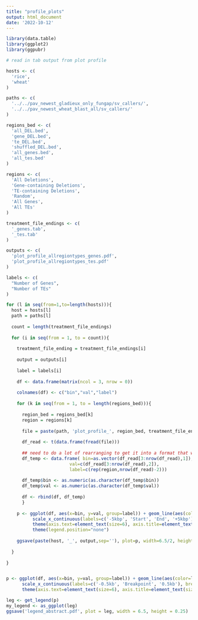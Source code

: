 ```yaml
---
title: "profile_plots"
output: html_document
date: '2022-10-12'
---
```


```r
library(data.table)
library(ggplot2)
library(ggpubr)

```

```r
# read in tab output from plot profile

hosts <- c(
  'rice',
  'wheat'
)

paths <- c(
  '../../pav_newest_gladieux_only_fungap/sv_callers/',
  '../../pav_newest_wheat_blast_all/sv_callers/'
)

regions_bed <- c(
  'all_DEL.bed',
  'gene_DEL.bed',
  'te_DEL.bed',
  'shuffled_DEL.bed',
  'all_genes.bed',
  'all_tes.bed'
)

regions <- c(
  'All Deletions',
  'Gene-containing Deletions',
  'TE-containing Deletions',
  'Random',
  'All Genes',
  'All TEs'
)

treatment_file_endings <- c(
  '_genes.tab',
  '_tes.tab'
)

outputs <- c(
  'plot_profile_allregiontypes_genes.pdf',
  'plot_profile_allregiontypes_tes.pdf'
)

labels <- c(
  "Number of Genes",
  "Number of TEs"
)

for (l in seq(from=1,to=length(hosts))){
  host = hosts[l]
  path = paths[l]
  
  count = length(treatment_file_endings)
  
  for (i in seq(from = 1, to = count)){
  
    treatment_file_ending = treatment_file_endings[i]
    
    output = outputs[i]
    
    label = labels[i]
    
    df <- data.frame(matrix(ncol = 3, nrow = 0))
  
    colnames(df) <- c("bin","val","label")
    
    for (k in seq(from = 1, to = length(regions_bed))){
      
      region_bed = regions_bed[k]
      region = regions[k]
      
      file = paste(path, 'plot_profile_', region_bed, treatment_file_ending,sep='')
      
      df_read <- t(data.frame(fread(file)))
      
      ## need to do a lot of rearranging to get it into a format that works for ggplot
      df_temp <- data.frame( bin=as.vector(df_read[3:nrow(df_read),1]),
                        val=c(df_read[3:nrow(df_read),2]),
                        label=c(rep(region,nrow(df_read)-2)))
      
      df_temp$bin <- as.numeric(as.character(df_temp$bin))
      df_temp$val <- as.numeric(as.character(df_temp$val))
    
      df <- rbind(df, df_temp)
      }
    
    p <- ggplot(df, aes(x=bin, y=val, group=label)) + geom_line(aes(color=label), lwd=0.5) + theme_classic() +
          scale_x_continuous(labels=c('-5kbp', 'Start', 'End', '+5kbp'), breaks=c(1,500,750,1250)) + xlab('')+
          theme(axis.text=element_text(size=6), axis.title=element_text(size=6), legend.title=element_blank(), legend.text=element_text(size=8)) +                ylab(label)+
          theme(legend.position="none")
        
    ggsave(paste(host, '_', output,sep=''), plot=p, width=6.5/2, height=3/2)
    
  }
  
}



```

```r

p <- ggplot(df, aes(x=bin, y=val, group=label)) + geom_line(aes(color=label), lwd=0.5) + theme_classic() +
      scale_x_continuous(labels=c('-0.5kb', 'Breakpoint', '0.5kb'), breaks=c(1,51,101)) + xlab('')+
      theme(axis.text=element_text(size=6), axis.title=element_text(size=8), legend.title=element_blank(), legend.text=element_text(size=6)) +          ylab(label)+guides(color=guide_legend(ncol=6))

leg <- get_legend(p)
my_legend <- as_ggplot(leg)
ggsave('legend_abstract.pdf', plot = leg, width = 6.5, height = 0.25)

```

